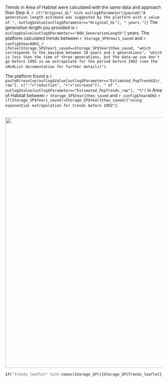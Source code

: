 
Trends in Area of Habitat were calculated with the same data and approach than Step 4. `r if("Original_GL" %in% outlog$Parameter){paste0("A generation length estimate was suggested by the platform with a value of ", outlog$Value[outlog$Parameter=="Original_GL"], " years.")}` The generation length you provided is `r outlog$Value[outlog$Parameter=="AOH_GenerationLength"]` years. The platform calculated trends between `r Storage_SP$Year1_saved` and `r config$YearAOH2`, `r ifelse(Storage_SP$Year1_saved==Storage_SP$Year1theo_saved, "which corresponds to the maximum between 10 years and 3 generations", "which is less than the time of three generations, but the data we use don't go before 1992 so we extrapolate for the period before 1992 (see the sRedList documentation for further details)")`.

The platform found a `r paste0(revalue(outlog$Value[outlog$Parameter=="Estimated_PopTrendsDir_raw"], c("-"="reduction", "+"="increase")), " of ", outlog$Value[outlog$Parameter=="Estimated_PopTrends_raw"], "%")` in Area of Habitat between `r Storage_SP$Year1theo_saved` and `r config$YearAOH2` `r if(Storage_SP$Year1_saved!=Storage_SP$Year1theo_saved){"using exponential extrapolation for trends before 1992"}`.


<br>
<center>
![](`r paste0(outDir, '/Plots/trends_aoh.png')`){width=800px}
</center>

```r
if("Trends_leaflet" %in% names(Storage_SP)){Storage_SP$Trends_leaflet}
```